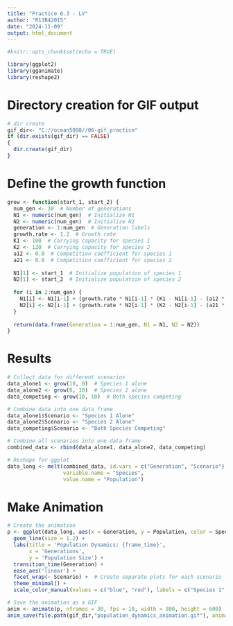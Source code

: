 ```yaml
---
title: "Practice 6.3 - LV"
author: "R13B42015"
date: "2024-11-09"
output: html_document
---
```


```r
#knitr::opts_chunk$set(echo = TRUE)
```

```r
library(ggplot2)
library(gganimate)
library(reshape2)
```

# Directory creation for GIF output
```r
# dir create
gif_dir<- "C://ocean5098//06-gif_practice"
if (dir.exists(gif_dir) == FALSE)
{
  dir.create(gif_dir)
}
```

# Define the growth function
```r
grow <- function(start_1, start_2) {
  num_gen <- 30  # Number of generations
  N1 <- numeric(num_gen)  # Initialize N1
  N2 <- numeric(num_gen)  # Initialize N2
  generation <- 1:num_gen  # Generation labels
  growth.rate <- 1.2  # Growth rate
  K1 <- 100  # Carrying capacity for species 1
  K2 <- 120  # Carrying capacity for species 2
  a12 <- 0.8  # Competition coefficient for species 1
  a21 <- 0.8  # Competition coefficient for species 2
  
  N1[1] <- start_1  # Initialize population of species 1
  N2[1] <- start_2  # Initialize population of species 2
  
  for (i in 2:num_gen) {
    N1[i] <- N1[i-1] + (growth.rate * N1[i-1] * (K1 - N1[i-1] - (a12 * N2[i-1])) / K1)
    N2[i] <- N2[i-1] + (growth.rate * N2[i-1] * (K2 - N2[i-1] - (a21 * N1[i-1])) / K2)
  }
  
  return(data.frame(Generation = 1:num_gen, N1 = N1, N2 = N2))
}
```

# Results
```r
# Collect data for different scenarios
data_alone1 <- grow(10, 0)  # Species 1 alone
data_alone2 <- grow(0, 10)  # Species 2 alone
data_competing <- grow(10, 10)  # Both species competing

# Combine data into one data frame
data_alone1$Scenario <- "Species 1 Alone"
data_alone2$Scenario <- "Species 2 Alone"
data_competing$Scenario <- "Both Species Competing"

# Combine all scenarios into one data frame
combined_data <- rbind(data_alone1, data_alone2, data_competing)

# Reshape for ggplot
data_long <- melt(combined_data, id.vars = c("Generation", "Scenario"), 
                  variable.name = "Species", 
                  value.name = "Population")
```

# Make Animation
```r
# Create the animation
p <- ggplot(data_long, aes(x = Generation, y = Population, color = Species)) +
  geom_line(size = 1.2) +
  labs(title = 'Population Dynamics: {frame_time}', 
       x = 'Generations', 
       y = 'Population Size') +
  transition_time(Generation) +
  ease_aes('linear') +
  facet_wrap(~ Scenario) +  # Create separate plots for each scenario
  theme_minimal() + 
  scale_color_manual(values = c("blue", "red"), labels = c("Species 1", "Species 2"))

# Save the animation as a GIF
anim <- animate(p, nframes = 30, fps = 10, width = 800, height = 600)
anim_save(file.path(gif_dir,"population_dynamics_animation.gif"), animation = anim)
```
